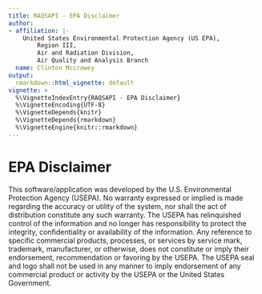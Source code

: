 ---
title: RAQSAPI - EPA Disclaimer
author:
- affiliation: |-
    United States Environmental Protection Agency (US EPA),  
        Region III,  
        Air and Radiation Division,  
        Air Quality and Analysis Branch
  name: Clinton Mccrowey
output:
  rmarkdown::html_vignette: default
vignette: >
  %\VignetteIndexEntry{RAQSAPI - EPA Disclaimer}
  %\VignetteEncoding{UTF-8}
  %\VignetteDepends{knitr}
  %\VignetteDepends{rmarkdown}
  %\VignetteEngine{knitr::rmarkdown}
---

# EPA Disclaimer

This software/application was developed by the U.S. Environmental Protection
Agency (USEPA). No warranty expressed or implied is made regarding the accuracy
or utility of the system, nor shall the act of distribution constitute any such
warranty. The USEPA has relinquished control of the information and no longer
has responsibility to protect the integrity, confidentiality or availability of
the information. Any reference to specific commercial products, processes, or
services by service mark, trademark, manufacturer, or otherwise, does not
constitute or imply their endorsement, recommendation or favoring by the USEPA.
The USEPA seal and logo shall not be used in any manner to imply endorsement of
any commercial product or activity by the USEPA or the United States Government.
